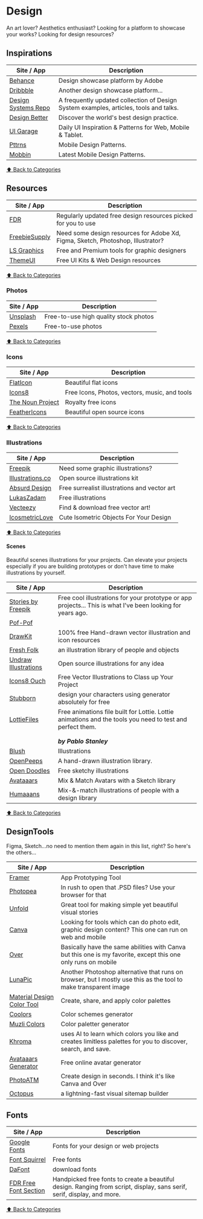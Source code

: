 # Design

An art lover? Aesthetics enthusiast? Looking for a platform to showcase your works?
Looking for design resources?

## Inspirations

| Site / App                                            | Description                                                                           |
| ----------------------------------------------------- | ------------------------------------------------------------------------------------- |
| [Behance](http://be.net/)                             | Design showcase platform by Adobe                                                     |
| [Dribbble](https://dribbble.com)                      | Another design showcase platform...                                                   |
| [Design Systems Repo](https://designsystemsrepo.com/) | A frequently updated collection of Design System examples, articles, tools and talks. |
| [Design Better](https://www.designbetter.co/)         | Discover the world's best design practice.                                            |
| [UI Garage](https://uigarage.net/)                    | Daily UI Inspiration & Patterns for Web, Mobile & Tablet.                             |
| [Pttrns](https://pttrns.com/)                         | Mobile Design Patterns.                                                               |
| [Mobbin](https://mobbin.design/)                      | Latest Mobile Design Patterns.                                                        |

[⬆️ Back to Categories](/bookmarks)

## Resources

| Site / App                                  | Description                                                                     |
| ------------------------------------------- | ------------------------------------------------------------------------------- |
| [FDR](https://freedesignresources.net)      | Regularly updated free design resources picked for you to use                   |
| [FreebieSupply](https://freebiesupply.com/) | Need some design resources for Adobe Xd, Figma, Sketch, Photoshop, Illustrator? |
| [LS Graphics](https://www.ls.graphics/)     | Free and Premium tools for graphic designers                                    |
| [ThemeUI](https://themeui.net/)             | Free UI Kits & Web Design resources                                             |

[⬆️ Back to Categories](/bookmarks)

### Photos

| Site / App                       | Description                           |
| -------------------------------- | ------------------------------------- |
| [Unsplash](https://unsplash.com) | Free-to-use high quality stock photos |
| [Pexels](https://pexels.com)     | Free-to-use photos                    |

[⬆️ Back to Categories](/bookmarks)

### Icons

| Site / App                                      | Description                                   |
| ----------------------------------------------- | --------------------------------------------- |
| [FlatIcon](https://flaticon.com)                | Beautiful flat icons                          |
| [Icons8](https://icons8.com/)                   | Free Icons, Photos, vectors, music, and tools |
| [The Noun Project](https://thenounproject.com/) | Royalty free icons                            |
| [FeatherIcons](https://feathericons.com/)       | Beautiful open source icons                   |

[⬆️ Back to Categories](/bookmarks)

### Illustrations

| Site / App                                         | Description                                  |
| -------------------------------------------------- | -------------------------------------------- |
| [Freepik](https://freepik.com)                     | Need some graphic illustrations?             |
| [Illustrations.co](https://illlustrations.co/)     | Open source illustrations kit                |
| [Absurd Design](https://absurd.design/)            | Free surrealist illustrations and vector art |
| [LukasZadam](https://lukaszadam.com/illustrations) | Free illustrations                           |
| [Vecteezy](https://www.vecteezy.com/)              | Find & download free vector art!             |
| [IcosmetricLove](https://www.isometriclove.com/)   | Cute Isometric Objects For Your Design       |

[⬆️ Back to Categories](/bookmarks)

#### Scenes

Beautiful scenes illustrations for your projects. Can elevate your projects especially if you are building prototypes or don't have time to make illustrations by yourself.

| Site / App                                              | Description                                                                                                 |
| ------------------------------------------------------- | ----------------------------------------------------------------------------------------------------------- |
| [Stories by Freepik](https://stories.freepik.com/)      | Free cool illustrations for your prototype or app projects... This is what I've been looking for years ago. |
| [Pof-Pof](https://products.ls.graphics/pof-pof/)        |                                                                                                             |
| [DrawKit](https://www.drawkit.io/)                      | 100% free Hand-drawn vector illustration and icon resources                                                 |
| [Fresh Folk](https://fresh-folk.com/)                   | an illustration library of people and objects                                                               |
| [Undraw Illustrations](https://undraw.co/illustrations) | Open source illustrations for any idea                                                                      |
| [Icons8 Ouch](https://icons8.com/ouch)                  | Free Vector Illustrations to Class up Your Project                                                          |
| [Stubborn](https://stubborn.fun/)                       | design your characters using generator absolutely for free                                                  |
| [LottieFiles](https://lottiefiles.com/)                 | Free animations file built for Lottie. Lottie animations and the tools you need to test and perfect them.   |
|                                                         |                                                                                                             |
|                                                         |                                                                                                             |
|                                                         | **_by Pablo Stanley_**                                                                                      |
| [Blush](https://blush.design)                           | Illustrations                                                                                               |
| [OpenPeeps](https://www.openpeeps.com/)                 | A hand-drawn illustration library.                                                                          |
| [Open Doodles](https://www.opendoodles.com/)            | Free sketchy illustrations                                                                                  |
| [Avataaars](https://avataaars.com/)                     | Mix & Match Avatars with a Sketch library                                                                   |
| [Humaaans](https://www.humaaans.com/)                   | Mix-&-match illustrations of people with a design library                                                   |

[⬆️ Back to Categories](/bookmarks)

## DesignTools

Figma, Sketch...no need to mention them again in this list, right? So here's the others...

| Site / App                                                         | Description                                                                                                     |
| ------------------------------------------------------------------ | --------------------------------------------------------------------------------------------------------------- |
| [Framer](https://framer.com)                                       | App Prototyping Tool                                                                                            |
| [Photopea](https://photopea.com)                                   | In rush to open that .PSD files? Use your browser for that                                                      |
| [Unfold](https://unfoldstori.es/)                                  | Great tool for making simple yet beautiful visual stories                                                       |
| [Canva](https://canva.com)                                         | Looking for tools which can do photo edit, graphic design content? This one can run on web and mobile           |
| [Over](https://www.madewithover.com/)                              | Basically have the same abilities with Canva but this one is my favorite, except this one only runs on mobile   |
| [LunaPic](https://www10.lunapic.com/editor/)                       | Another Photoshop alternative that runs on browser, but I mostly use this as the tool to make transparent image |
| [Material Design Color Tool](https://material.io/resources/color/) | Create, share, and apply color palettes                                                                         |
| [Coolors](https://coolors.co)                                      | Color schemes generator                                                                                         |
| [Muzli Colors](https://colors.muz.li/)                             | Color paletter generator                                                                                        |
| [Khroma](http://khroma.co/)                                        | uses AI to learn which colors you like and creates limitless palettes for you to discover, search, and save.    |
| [Avataaars Generator](https://getavataaars.com/)                   | Free online avatar generator                                                                                    |
| [PhotoATM](https://photoatm.com/)                                  | Create design in seconds. I think it's like Canva and Over                                                      |
| [Octopus](https://octopus.do)                                      | a lightning-fast visual sitemap builder                                                                         |

## Fonts

| Site / App                                                                    | Description                                                                                                             |
| ----------------------------------------------------------------------------- | ----------------------------------------------------------------------------------------------------------------------- |
| [Google Fonts](https://fonts.google.com/)                                     | Fonts for your design or web projects                                                                                   |
| [Font Squirrel](https://www.fontsquirrel.com/)                                | Free fonts                                                                                                              |
| [DaFont](https://www.dafont.com/)                                             | download fonts                                                                                                          |
| [FDR Free Font Section](https://freedesignresources.net/category/free-fonts/) | Handpicked free fonts to create a beautiful design. Ranging from script, display, sans serif, serif, display, and more. |

[⬆️ Back to Categories](/bookmarks)
